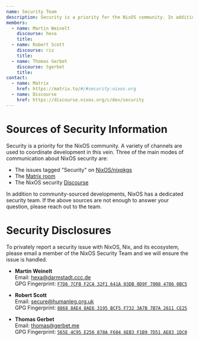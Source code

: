 ```yaml
---
name: Security Team
description: Security is a priority for the NixOS community. In addition to community-sourced developments, NixOS has a dedicated team, to look into privately reported security issues.
members:
  - name: Martin Weinelt
    discourse: hexa
    title:
  - name: Robert Scott
    discourse: ris
    title:
  - name: Thomas Gerbet
    discourse: tgerbet
    title:
contact:
  - name: Matrix
    href: https://matrix.to/#/#security:nixos.org
  - name: Discourse
    href: https://discourse.nixos.org/c/dev/security
---
```


# Sources of Security Information

Security is a priority for the NixOS community. A variety of channels are used to coordinate development in this vein. Three of the main modes of communication about NixOS security are:

- The issues tagged "Security" on [NixOS/nixpkgs](https://github.com/NixOS/nixpkgs/issues?q=is%3Aopen+is%3Aissue+label%3A%221.severity%3A+security%22)
- The [Matrix room](https://matrix.to/#/#security:nixos.org)
- The NixOS security [Discourse](https://discourse.nixos.org/c/dev/security)

In addition to community-sourced developments, NixOS has a dedicated security team. If the above sources are not enough to answer your question, please reach out to the team.

# Security Disclosures

To privately report a security issue with NixOS, Nix, and its ecosystem, please email a member of the NixOS Security Team and we will ensure the issue is handled.

- **Martin Weinelt**<br/>
  Email: [hexa@darmstadt.ccc.de](mailto:hexa@darmstadt.ccc.de)<br/>
  GPG Fingerprint: [`F7D6 7CFB F2CA 32F1 641A 03DB 0D9F 7008 4786 0BC5`](https://keys.openpgp.org/vks/v1/by-fingerprint/F7D67CFBF2CA32F1641A03DB0D9F700847860BC5)

- **Robert Scott**<br/>
  Email: [secure@humanleg.org.uk](mailto:secure@humanleg.org.uk)<br/>
  GPG Fingerprint: [`8868 8AE4 8AE6 3195 BCF5 F732 3A7B 7B7A 2611 CE25`](https://keys.openpgp.org/vks/v1/by-fingerprint/88688AE48AE63195BCF5F7323A7B7B7A2611CE25)

- **Thomas Gerbet**<br/>
  Email: [thomas@gerbet.me](mailto:thomas@gerbet.me)<br/>
  GPG Fingerprint: [`565E 4C95 E256 878A F684 6EB3 F1B9 7D51 AE83 1DC0`](https://keys.openpgp.org/vks/v1/by-fingerprint/565E4C95E256878AF6846EB3F1B97D51AE831DC0)
